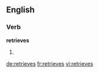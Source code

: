 ==English==

===Verb===
'''retrieves'''

# {{third-person singular of|retrieve}}

[[de:retrieves]]
[[fr:retrieves]]
[[vi:retrieves]]